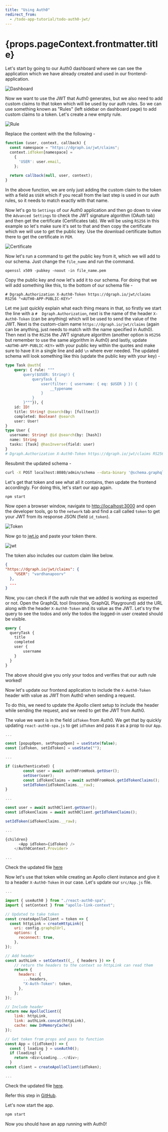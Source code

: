```yaml
---
title: "Using Auth0"
redirect_from:
  - /todo-app-tutorial/todo-auth0-jwt/
---
```


<h1>{props.pageContext.frontmatter.title}</h1>

Let's start by going to our Auth0 dashboard where we can see the application which we have already created and used in our frontend-application.

![Dashboard](../../../images/tutorial/todo/dashboard.png)

Now we want to use the JWT that Auth0 generates, but we also need to add custom claims to that token which will be used by our auth rules.
So we can use something known as "Rules" (left sidebar on dashboard page) to add custom claims to a token. Let's create a new empty rule.

![Rule](../../../images/tutorial/todo/rule.png)

Replace the content with the the following -
```javascript
function (user, context, callback) {
  const namespace = "https://dgraph.io/jwt/claims";
  context.idToken[namespace] =
    {
      'USER': user.email,
    };
  
  return callback(null, user, context);
}
```

In the above function, we are only just adding the custom claim to the token with a field as `USER` which if you recall from the last step is used in our auth rules, so it needs to match exactly with that name. 

Now let's go to `Settings` of our Auth0 application and then go down to view the `Advanced Settings` to check the JWT signature algorithm (OAuth tab) and then get the certificate (Certificates tab). We will be using `RS256` in this example so let's make sure it's set to that and then copy the certificate which we will use to get the public key.  Use the download certificate button there to get the certificate in `PEM`. 

![Certificate](../../../images/tutorial/todo/certificate.png)

Now let's run a command to get the public key from it, which we will add to our schema. Just change the `file_name` and run the command.

```
openssl x509 -pubkey -noout -in file_name.pem
```

Copy the public key and now let's add it to our schema. For doing that we will add something like this, to the bottom of our schema file - 

```
# Dgraph.Authorization X-Auth0-Token https://dgraph.io/jwt/claims RS256 "<AUTH0-APP-PUBLIC-KEY>"
```

Let me just quickly explain what each thing means in that, so firstly we start the line with a `#  Dgraph.Authorization`, next is the name of the header `X-Auth0-Token` (can be anything) which will be used to send the value of the JWT. Next is the custom-claim name `https://dgraph.io/jwt/claims` (again can be anything, just needs to match with the name specified in Auth0). Then next is the `RS256` the JWT signature algorithm (another option is `HS256` but remember to use the same algorithm in Auth0) and lastly, update `<AUTH0-APP-PUBLIC-KEY>` with your public key within the quotes and make sure to have it in a single line and add `\n` where ever needed.  The updated schema will look something like this (update the public key with your key) - 

```graphql
type Task @auth(
    query: { rule: """
        query($USER: String!) {
            queryTask {
                user(filter: { username: { eq: $USER } }) {
                    __typename
                }
            }
        }"""}), {
    id: ID!
    title: String! @search(by: [fulltext])
    completed: Boolean! @search
    user: User!
}
type User {
  username: String! @id @search(by: [hash])
  name: String
  tasks: [Task] @hasInverse(field: user)
}
# Dgraph.Authorization X-Auth0-Token https://dgraph.io/jwt/claims RS256 "<AUTH0-APP-PUBLIC-KEY>"
```

Resubmit the updated schema -
```bash
curl -X POST localhost:8080/admin/schema --data-binary '@schema.graphql'
```

Let's get that token and see what all it contains, then update the frontend accordingly. For doing this, let's start our app again.

```bash
npm start
```

Now open a browser window, navigate to [http://localhost:3000](http://localhost:3000) and open the developer tools, go to the `network` tab and find a call called `token` to get your JWT from its response JSON (field `id_token`).

![Token](../../../images/tutorial/todo/token.png)

Now go to [jwt.io](https://jwt.io) and paste your token there.

![jwt](../../../images/tutorial/todo/jwt.png)

The token also includes our custom claim like below.

```json
{
"https://dgraph.io/jwt/claims": {
    "USER": "vardhanapoorv"
  },
  ...
}
  ```

Now, you can check if the auth rule that we added is working as expected or not. Open the GraphQL tool (Insomnia, GraphQL Playground) add the URL along with the header `X-Auth0-Token` and its value as the JWT. Let's try the query to see the todos and only the todos the logged-in user created should be visible.
```graphql
query {
  queryTask {
    title
    completed
    user {
        username
    }
  }
}
```

The above should give you only your todos and verifies that our auth rule worked!

Now let's update our frontend application to include the `X-Auth0-Token` header with value as JWT from Auth0 when sending a  request.

To do this, we need to update the Apollo client setup to include the header while sending the request, and we need to get the JWT from Auth0. 

The value we want is in the field `idToken` from Auth0. We get that by quickly updating `react-auth0-spa.js` to get `idToken` and pass it as a prop to our `App`.

```javascript
...

const [popupOpen, setPopupOpen] = useState(false);
const [idToken, setIdToken] = useState("");

...

if (isAuthenticated) {
        const user = await auth0FromHook.getUser();
        setUser(user);
        const idTokenClaims = await auth0FromHook.getIdTokenClaims();
        setIdToken(idTokenClaims.__raw);
}

...

const user = await auth0Client.getUser();
const idTokenClaims = await auth0Client.getIdTokenClaims();

setIdToken(idTokenClaims.__raw);

...

{children}
      <App idToken={idToken} />
    </Auth0Context.Provider>

...

```

Check the updated file [here](https://github.com/dgraph-io/graphql-sample-apps/blob/c94b6eb1cec051238b81482a049100b1cd15bbf7/todo-app-react/src/react-auth0-spa.js)

 Now let's use that token while creating an Apollo client instance and give it to a header `X-Auth0-Token` in our case.  Let's update our `src/App.js` file.

```javascript
...

import { useAuth0 } from "./react-auth0-spa";
import { setContext } from "apollo-link-context";

// Updated to take token
const createApolloClient = token => {
  const httpLink = createHttpLink({
    uri: config.graphqlUrl,
    options: {
      reconnect: true,
    },
});

// Add header
const authLink = setContext((_, { headers }) => {
    // return the headers to the context so httpLink can read them
    return {
      headers: {
        ...headers,
        "X-Auth-Token": token,
      },
    };
});

// Include header
return new ApolloClient({
    link: httpLink,
    link: authLink.concat(httpLink),
    cache: new InMemoryCache()
});

// Get token from props and pass to function
const App = ({idToken}) => {
  const { loading } = useAuth0();
  if (loading) {
    return <div>Loading...</div>;
  }
const client = createApolloClient(idToken);

...
```

Check the updated file [here](https://github.com/dgraph-io/graphql-sample-apps/blob/c94b6eb1cec051238b81482a049100b1cd15bbf7/todo-app-react/src/App.js).

Refer this step in [GitHub](https://github.com/dgraph-io/graphql-sample-apps/commit/c94b6eb1cec051238b81482a049100b1cd15bbf7).

Let's now start the app.

```bash
npm start
```

Now you should have an app running with Auth0!
